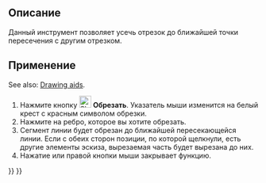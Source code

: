 <languages/>

<div class="mw-translate-fuzzy">
{{Docnav/ru
|[[Sketcher_CreatePointFillet/ru|Скругление с сохранением точки пересечения]]
|[[Sketcher_Extend/ru|Продлить грань]]
|[[Sketcher_Workbench/ru|Верстак Sketcher]]
|IconL=Sketcher_CreatePointFillet.svg
|IconR=Sketcher_Extend.svg
|IconC=Workbench_Sketcher.svg
}}
</div>

<div class="mw-translate-fuzzy">
{{GuiCommand/ru
|Name/ru=Усечь
|Name=Sketcher_Trimming
|MenuLocation=Sketch → Геометрия эскиза → Обрезать линию
|Workbenches=[[Sketcher_Workbench/ru|Sketcher]]
|Shortcut={{KEY|G}} {{KEY|T}}
|Version=0.12
|SeeAlso=[[Sketcher_Extend/ru|Продлить грань]]
}}
</div>

<span id="Description"></span>
==Описание==

<div class="mw-translate-fuzzy">
Данный инструмент позволяет усечь отрезок до ближайшей точки пересечения с другим отрезком.
</div>

<span id="Usage"></span>
==Применение==

See also: [[Sketcher_Workbench#Drawing_aids|Drawing aids]].

<div class="mw-translate-fuzzy">
# Нажмите кнопку [[File:Sketcher_Trimming.svg|24px]] '''Обрезать'''. Указатель мыши изменится на белый крест с красным символом обрезки.
# Нажмите на ребро, которое вы хотите обрезать.
#Сегмент линии будет обрезан до ближайшей пересекающейся линии. Если с обеих сторон позиции, по которой щелкнули, есть другие элементы эскиза, вырезаемая часть будет вырезана до них.
# Нажатие {{KEY | ESC}} или правой кнопки мыши закрывает функцию.
</div>


<div class="mw-translate-fuzzy">
{{Docnav/ru
|[[Sketcher_CreatePointFillet/ru|Скругление с сохранением точки пересечения]]
|[[Sketcher_Extend/ru|Продлить грань]]
|[[Sketcher_Workbench/ru|Верстак Sketcher]]
|IconL=Sketcher_CreatePointFillet.svg
|IconR=Sketcher_Extend.svg
|IconC=Workbench_Sketcher.svg
}}
</div>

{{Sketcher_Tools_navi{{#translation:}}}}
{{Userdocnavi{{#translation:}}}}